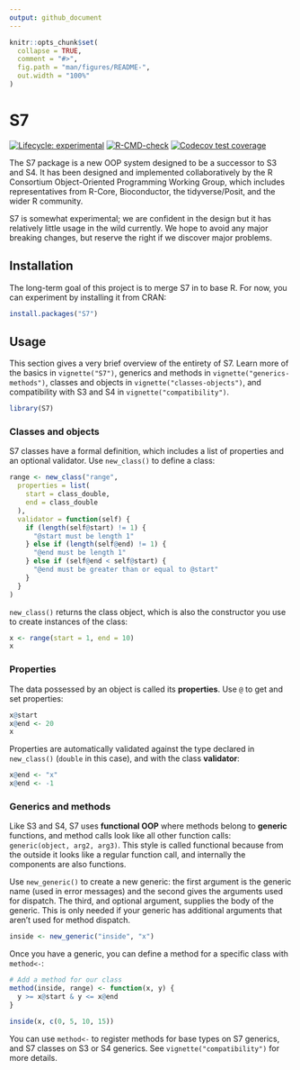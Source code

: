```yaml
---
output: github_document
---
```


<!-- README.md is generated from README.Rmd. Please edit that file -->

```r
knitr::opts_chunk$set(
  collapse = TRUE,
  comment = "#>",
  fig.path = "man/figures/README-",
  out.width = "100%"
)
```

# S7

<!-- badges: start -->

[![Lifecycle: experimental](https://img.shields.io/badge/lifecycle-experimental-orange.svg)](https://lifecycle.r-lib.org/articles/stages.html#experimental) [![R-CMD-check](https://github.com/RConsortium/S7/actions/workflows/R-CMD-check.yaml/badge.svg)](https://github.com/RConsortium/S7/actions/workflows/R-CMD-check.yaml) [![Codecov test coverage](https://codecov.io/gh/RConsortium/S7/branch/main/graph/badge.svg)](https://app.codecov.io/gh/RConsortium/S7?branch=main)

<!-- badges: end -->

The S7 package is a new OOP system designed to be a successor to S3 and S4.
It has been designed and implemented collaboratively by the R Consortium Object-Oriented Programming Working Group, which includes representatives from R-Core, Bioconductor, the tidyverse/Posit, and the wider R community.

S7 is somewhat experimental; we are confident in the design but it has relatively little usage in the wild currently.
We hope to avoid any major breaking changes, but reserve the right if we discover major problems.

## Installation

The long-term goal of this project is to merge S7 in to base R.
For now, you can experiment by installing it from CRAN:

```r
install.packages("S7")
```

## Usage

This section gives a very brief overview of the entirety of S7.
Learn more of the basics in `vignette("S7")`, generics and methods in `vignette("generics-methods")`, classes and objects in `vignette("classes-objects")`, and compatibility with S3 and S4 in `vignette("compatibility")`.

```r
library(S7)
```

### Classes and objects

S7 classes have a formal definition, which includes a list of properties and an optional validator.
Use `new_class()` to define a class:

```r
range <- new_class("range",
  properties = list(
    start = class_double,
    end = class_double
  ),
  validator = function(self) {
    if (length(self@start) != 1) {
      "@start must be length 1"
    } else if (length(self@end) != 1) {
      "@end must be length 1"
    } else if (self@end < self@start) {
      "@end must be greater than or equal to @start"
    }
  }
)
```

`new_class()` returns the class object, which is also the constructor you use to create instances of the class:

```r
x <- range(start = 1, end = 10)
x
```

### Properties

The data possessed by an object is called its **properties**.
Use `@` to get and set properties:

```r
x@start
x@end <- 20
x
```

Properties are automatically validated against the type declared in `new_class()` (`double` in this case), and with the class **validator**:

```r
x@end <- "x"
x@end <- -1
```

### Generics and methods

Like S3 and S4, S7 uses **functional OOP** where methods belong to **generic** functions, and method calls look like all other function calls: `generic(object, arg2, arg3)`.
This style is called functional because from the outside it looks like a regular function call, and internally the components are also functions.

Use `new_generic()` to create a new generic: the first argument is the generic name (used in error messages) and the second gives the arguments used for dispatch.
The third, and optional argument, supplies the body of the generic.
This is only needed if your generic has additional arguments that aren't used for method dispatch.

```r
inside <- new_generic("inside", "x")
```

Once you have a generic, you can define a method for a specific class with `method<-`:

```r
# Add a method for our class
method(inside, range) <- function(x, y) {
  y >= x@start & y <= x@end
}

inside(x, c(0, 5, 10, 15))
```

You can use `method<-` to register methods for base types on S7 generics, and S7 classes on S3 or S4 generics.
See `vignette("compatibility")` for more details.
